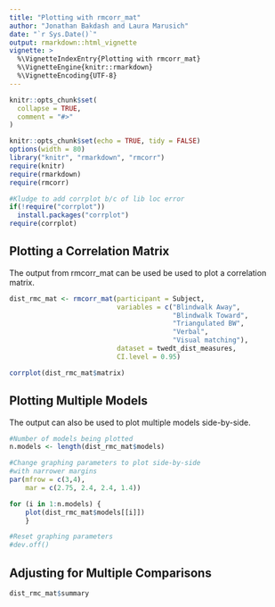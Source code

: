 ```yaml
---
title: "Plotting with rmcorr_mat"
author: "Jonathan Bakdash and Laura Marusich"
date: "`r Sys.Date()`"
output: rmarkdown::html_vignette
vignette: >
  %\VignetteIndexEntry{Plotting with rmcorr_mat}
  %\VignetteEngine{knitr::rmarkdown}
  %\VignetteEncoding{UTF-8}
---
```


```r
knitr::opts_chunk$set(
  collapse = TRUE,
  comment = "#>"
)
```

```r
knitr::opts_chunk$set(echo = TRUE, tidy = FALSE)
options(width = 80)
library("knitr", "rmarkdown", "rmcorr") 
require(knitr)
require(rmarkdown)
require(rmcorr)

#Kludge to add corrplot b/c of lib loc error 
if(!require("corrplot"))
  install.packages("corrplot")
require(corrplot)
```

## Plotting a Correlation Matrix 
The output from rmcorr_mat can be used be used to plot a correlation matrix.
```r
dist_rmc_mat <- rmcorr_mat(participant = Subject, 
                           variables = c("Blindwalk Away",
                                         "Blindwalk Toward",
                                         "Triangulated BW",
                                         "Verbal",
                                         "Visual matching"),
                           dataset = twedt_dist_measures,
                           CI.level = 0.95)

corrplot(dist_rmc_mat$matrix)
```

## Plotting Multiple Models
The output can also be used to plot multiple models side-by-side.
```r
#Number of models being plotted
n.models <- length(dist_rmc_mat$models)

#Change graphing parameters to plot side-by-side
#with narrower margins
par(mfrow = c(3,4), 
    mar = c(2.75, 2.4, 2.4, 1.4))

for (i in 1:n.models) {
    plot(dist_rmc_mat$models[[i]])
    }

#Reset graphing parameters
#dev.off()
```

## Adjusting for Multiple Comparisons
```r
dist_rmc_mat$summary
```